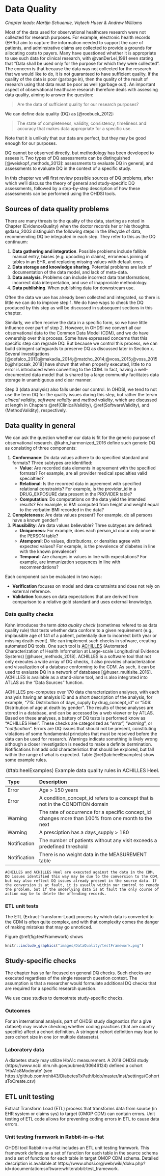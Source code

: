 # Data Quality {#DataQuality}


*Chapter leads: Martijn Schuemie, Vojtech Huser & Andrew Williams* 

Most of the data used for observational healthcare research were not collected for research purposes. For example, electronic health records (EHRs) aim to capture the information needed to support the care of patients, and adminstrative claims are collected to provide a grounds for allocating costs to payers. Many have questioned whether it is appropriate to use such data for clinical research, with @vanDerLei_1991 even stating that "Data shall be used only for the purpose for which they were collected". The concern is that because the data was not collected for the research that we would like to do, it is not guaranteed to have sufficient quality. If the quality of the data is poor (garbage in), then the quality of the result of research using that data must be poor as well (garbage out). An important aspect of observational healthcare research therefore deals with assessing data quality, aiming to answer the question:

> Are the data of sufficient quality for our research purposes?

We can define data quality (DQ) as [@roebuck_2012]: \index{data quality}

> The state of completeness, validity, consistency, timeliness and accuracy that makes data appropriate for a specific use.

Note that it is unlikely that our data are perfect, but they may be good enough for our purposes. 

DQ cannot be observed directly, but methodology has been developed to assess it. Two types of DQ assessments can be distinguished [@weiskopf_methods_2013]: assessments to evaluate DQ in general, and assessments to evaluate DQ in the context of a specific study.

In this chapter we will first review possible sources of DQ problems, after which we'll discuss the theory of general and study-specific DQ assessments, followed by a step-by-step description of how these assessments can be performed using the OHDSI tools.

## Sources of data quality problems

There are many threats to the quality of the data, starting as noted in Chapter \ref(EvidenceQuality) when the doctor records her or his thoughts. @dasu_2003 distinguish the following steps in the lifecycle of data, recommending DQ be integrated in each step. They refer to this as the DQ continuum:

1. **Data gathering and integration**. Possible problems include fallible manual entry, biases (e.g. upcoding in claims), erroneous joining of tables in an EHR, and replacing missing values with default ones. 
2. **Data storage and knowledge sharing**. Potential problems are lack of documentation of the data model, and lack of meta-data.
3. **Data analysis**. Problems can include incorrect data transformations, incorrect data interpretation, and use of inapproriate methodology. 
4. **Data publishing**. When publishing data for downstream use.

Often the data we use has already been collected and integrated, so there is little we can do to improve step 1. We do have ways to check the DQ produced by this step as will be discussed in subsequent sections in this chapter. 

Similarly, we often receive the data in a specific form, so we have little influence over part of step 2. However, in OHDSI we convert all our observational data to the Common Data Model (CDM), and we do have ownership over this process. Some have expressed concerns that this specific step can regrade DQ. But because we control this process, we can build stringent safeguards to preserve DQ as discussed later in Section x. Several investigations [@defalco_2013;@makadia_2014;@matcho_2014;@voss_2015;@voss_2015b;@hripcsak_2018] have shown that when properly executed, little to no error is introduced when converting to the CDM. In fact, having a well-documented data model that is shared by a large community facilitates data storage in unambiguous and clear manner.

Step 3 (data analysis) also falls under our control. In OHDSI, we tend to not use the term DQ for the quality issues during this step, but rather the tersm *clinical validity*, *software validity* and *method validity*, which are discussed at length in Chapters \@ref(ClinicalValidity), \@ref(SoftwareValidity), and \ref(MethodValidity), respectively.

## Data quality in general

We can ask the question whether our data is fit for the generic purpose of observational research. @kahn_harmonized_2016 define such generic DQ as consisting of three components: 

1. **Conformance**: Do data values adhere to do specified standard and formats? Three subtypes are identified:
   - **Value**: Are recorded data elements in agreement with the specified formats? For example, are all provider medical specialties valid specialties? 
   - **Relational**: Is the recorded data in agreement with specified relational constraints? For example, is the provider_id in a DRUG_EXPOSURE data present in the PROVIDER table?
   - **Computation**: Do computations on the data yield the intended results? For example, is BMI computed from height and weight equal to the verbatim BMI recorded in the data?
2. **Completeness**: Are data values present? For example, do all persons have a known gender?
3. **Plausibility**: Are data values believable? Three subtypes are defined:
    - **Uniqueness**: For example, does each person_id occur only once in the PERSON table?
    - **Atemporal**: Do values, distributions, or densities agree with expected values? For example, is the prevalence of diabetes in line with the known prevalence?
    - **Temporal**: Are changes in values in line with expectations? For example, are immunization sequences in line with recommendations?
    
    \index{data quality!conformance} \index{data quality!completeness} \index{data quality!plausibility}

Each component can be evaluated in two ways:

* **Verification** focuses on model and data constraints and does not rely on external reference. 
* **Validation** focuses on data expectations that are derived from comparison to a relative gold standard and uses external knowledge. 

\index{data quality!verification} \index{data quality!validation}

### Data quality checks

Kahn introduces the term *data quality check* (sometimes refered to as data quality rule) that tests whether data conform to a given requirement (e.g., implausible age of 141 of a patient, potentially due to incorrect birth year or missing death event). We can implement such checks in sofware, creating automated DQ tools. One such tool is [ACHILLES](https://github.com/OHDSI/Achilles) (Automated Characterization of Health Information at Large-scale Longitudinal Evidence Systems) [@huser_methods_2018]. ACHILLES is a software tool that not only executes a wide array of DQ checks, it also provides characterization and visualization of a database conforming to the CDM. As such, it can be used to evaluate DQ in a network of databases [@huser_multisite_2016]. ACHILLES is available as a stand-alone tool, and is also integrated into ATLAS as the "Data Sources" function. \index{data quality!data quality check} \index{ACHILLES}

ACHILLES pre-computes over 170 data characterization analyses, with each analysis having an analysis ID and a short description of the analysis, for example, “715: Distribution of days_supply by drug_concept_id” or “506: Distribution of age at death by gender”. The results of these analyses are stored in a database, and can be accessed by a web viewer or by ATLAS. Based on these analyses, a battery of DQ tests is performed know as "ACHILLES Heel". These checks are categorized as "*error*", "*warning*", or "*notification*". Errors are DQ issues that should not be present, constituting violations of some fundamental principles that must be resolved before the data can be used for research. Warnings indicate something is likely wrong although a closer investigation is needed to make a definite dermination. Notifications hint add odd characteristics that should be explored, but fall within the range of what is expected. Table \@ref(tab:heelExamples) show some example rules. \index{ACHILLES!Heel}

Table: (\#tab:heelExamples) Example data quality rules in ACHILLES Heel.

|Type       | Description                                       |
|:--------- |:--------------------------------------------------|
| Error     | Age > 150 years                                   |
| Error     | A condition_concept_id refers to a concept that is not in the CONDITION domain |
| Warning   | The rate of occurrence for a specific concept_id changes more than 100% from one month to the next |
| Warning   | A presciption has a days_supply > 180             |
| Notification | The number of patients without any visit exceeds a predefined threshold |
| Notification | There is no weight data in the MEASUREMENT table        | 


```block2
ACHILLES and ACHILLES Heel are executed against the data in the CDM. DQ issues identified this way may be due to the conversion to the CDM, but may also reflect DQ issues already present in the source data. If the conversion is at fault, it is usually within our control to remedy the problem, but if the underlying data is at fault the only course of action may be to delete the offending records.

```

### ETL unit tests

The ETL (Extract-Transform-Load) process by which data is converted to the CDM is often quite complex, and with that complexity comes the danger of making mistakes that may go unnoticed. 

Figure \@ref(fig:testFramework) shows

```r
knitr::include_graphics("images/DataQuality/testFramework.png")
```

## Study-specific checks

The chapter has so far focused on general DQ checks. Such checks are executed regardless of the single research question context. The assumption is that a researcher would formulate additional DQ checks that are required for a specific research question.

We use case studies to demostrate study-specific checks.

### Outcomes 

For an international analysis, part of OHDSI study diagnostics (for a give dataset) may involve checking whether coding practices (that are country specific) affect a cohort definition. A stringent cohort definition may lead to zero cohort size in one (or multiple dataesets). 


### Laboratory data


A diabetes study may utilize HbA1c measurement. A 2018 OHDSI study (https://www.ncbi.nlm.nih.gov/pubmed/30646124) defined a cohort 'HbA1c8Moderate' (see https://github.com/rohit43/DiabetesTxPath/blob/master/inst/settings/CohortsToCreate.csv)



## ETL unit testing

Extract Transform Load (ETL) process that transforms data from source (in EHR system or claims sys) to target (OMOP CDM) can contain errors. Unit testing of ETL code allows for preventing coding errors in ETL to cause data errors.

### Unit testing framwork in Rabbit-in-a-Hat

OHDSI tool Rabbit-in-a-Hat includes an ETL unit testing framwork. This framework defines an a set of function for each table in the source schema and a set of functions for each table in target OMOP CDM schema. Detailed description is available at https://www.ohdsi.org/web/wiki/doku.php?id=documentation:software:whiterabbit:test_framework. 

